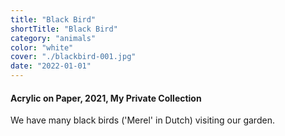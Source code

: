 ```yaml
---
title: "Black Bird"
shortTitle: "Black Bird"
category: "animals"
color: "white"
cover: "./blackbird-001.jpg"
date: "2022-01-01"
---
```

    
#### Acrylic on Paper, 2021, My Private Collection
    
We have many black birds ('Merel' in Dutch) visiting our garden.